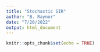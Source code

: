 ```yaml
---
title: "Stochastic SIR"
author: "B. Raynor"
date: "7/20/2022"
output: html_document
---
```


```r
knitr::opts_chunk$set(echo = TRUE)
```


